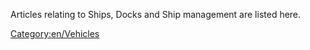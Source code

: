 

Articles relating to Ships, Docks and Ship management are listed here.
{{en/catmore}}

[[Category:en/Vehicles]]